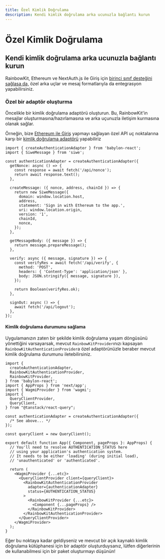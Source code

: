 ```yaml
---
title: Özel Kimlik Doğrulama
description: Kendi kimlik doğrulama arka ucunuzla bağlantı kurun
---
```


# Özel Kimlik Doğrulama

## Kendi kimlik doğrulama arka ucunuzla bağlantı kurun

RainbowKit, Ethereum ve NextAuth.js ile Giriş için [birinci sınıf desteğini sağlasa da,](/docs/authentication#set-up-sign-in-with-ethereum-and-nextauthjs) özel arka uçlar ve mesaj formatlarıyla da entegrasyon yapabilirsiniz.

### Özel bir adaptör oluşturma

Öncelikle bir kimlik doğrulama adaptörü oluşturun. Bu, RainbowKit'in mesajlar oluşturmasına/hazırlamasına ve arka uçunuzla iletişim kurmasına olanak sağlar.

Örneğin, bize [Ethereum ile Giriş](https://login.xyz) yapmayı sağlayan özel API uç noktalarına karşı bir [kimlik doğrulama adaptörü](https://wagmi.sh/examples/sign-in-with-ethereum) yapabiliriz

```tsx
import { createAuthenticationAdapter } from 'babylon-react';
import { SiweMessage } from 'siwe';

const authenticationAdapter = createAuthenticationAdapter({
  getNonce: async () => {
    const response = await fetch('/api/nonce');
    return await response.text();
  },

  createMessage: ({ nonce, address, chainId }) => {
    return new SiweMessage({
      domain: window.location.host,
      address,
      statement: 'Sign in with Ethereum to the app.',
      uri: window.location.origin,
      version: '1',
      chainId,
      nonce,
    });
  },

  getMessageBody: ({ message }) => {
    return message.prepareMessage();
  },

  verify: async ({ message, signature }) => {
    const verifyRes = await fetch('/api/verify', {
      method: 'POST',
      headers: { 'Content-Type': 'application/json' },
      body: JSON.stringify({ message, signature }),
    });

    return Boolean(verifyRes.ok);
  },

  signOut: async () => {
    await fetch('/api/logout');
  },
});
```

#### Kimlik doğrulama durumunu sağlama

Uygulamanızın zaten bir şekilde kimlik doğrulama yaşam döngüsünü yönettiğini varsayarsak, mevcut `RainbowKitProvider`ınızı kapsayan `RainbowKitAuthenticationProvider`a özel adaptörünüzle beraber mevcut kimlik doğrulama durumunu iletebilirsiniz.

```tsx
import {
  createAuthenticationAdapter,
  RainbowKitAuthenticationProvider,
  RainbowKitProvider,
} from 'babylon-react';
import { AppProps } from 'next/app';
import { WagmiProvider } from 'wagmi';
import {
  QueryClientProvider,
  QueryClient,
} from "@tanstack/react-query";

const authenticationAdapter = createAuthenticationAdapter({
  /* See above... */
});

const queryClient = new QueryClient();

export default function App({ Component, pageProps }: AppProps) {
  // You'll need to resolve AUTHENTICATION_STATUS here
  // using your application's authentication system.
  // It needs to be either 'loading' (during initial load),
  // 'unauthenticated' or 'authenticated'.

  return (
    <WagmiProvider {...etc}>
      <QueryClientProvider client={queryClient}>
        <RainbowKitAuthenticationProvider
          adapter={authenticationAdapter}
          status={AUTHENTICATION_STATUS}
        >
          <RainbowKitProvider {...etc}>
            <Component {...pageProps} />
          </RainbowKitProvider>
        </RainbowKitAuthenticationProvider>
      </QueryClientProvider>
    </WagmiProvider>
  );
}
```

Eğer bu noktaya kadar geldiyseniz ve mevcut bir açık kaynaklı kimlik doğrulama kütüphanesi için bir adaptör oluşturduysanız, lütfen diğerlerinin de kullanabilmesi için bir paket oluşturmayı düşünün!
